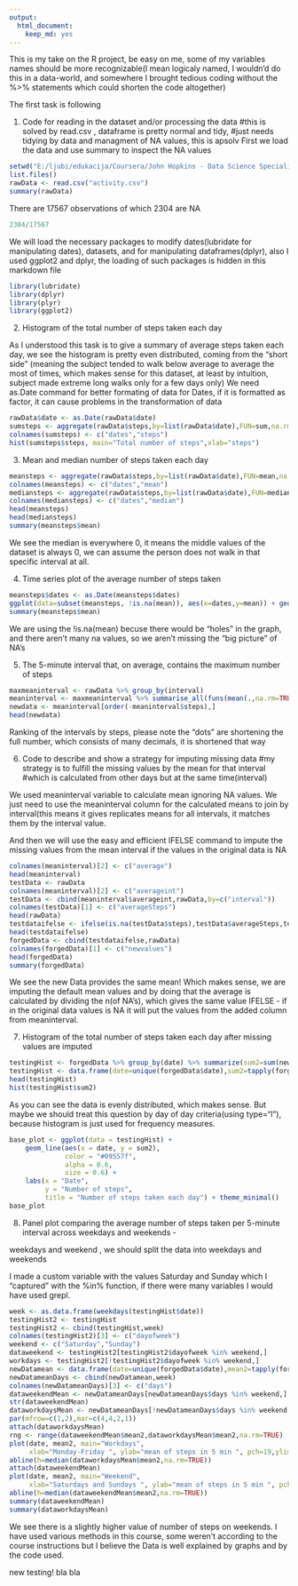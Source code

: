 ```yaml
---
output: 
  html_document: 
    keep_md: yes
---
```

This is my take on the R project, be easy on me, some of my variables names should be more recognizable(I mean logicaly named, I wouldn'd do this in a data-world, and somewhere I brought tedious coding without the %>% statements which could shorten the code altogether)

The first task is following

1. Code for reading in the dataset and/or processing the data
#this is solved by read.csv , dataframe is pretty normal and tidy,
#just needs tidying by data and managment of NA values, this is apsolv
First we load the data and use summary to inspect the NA values

```r
setwd("E:/ljubi/edukacija/Coursera/John Hopkins - Data Science Specialization/Reproducible research")
list.files()
rawData <- read.csv("activity.csv")
summary(rawData)
```
There are 17567 observations of which 2304 are NA
```r
2304/17567
```

We will load the necessary packages to modify dates(lubridate for manipulating dates), datasets, and for manipulating dataframes(dplyr), also I used ggplot2 and dplyr, the loading of such packages is hidden in this markdown file
```r
library(lubridate)
library(dplyr)
library(plyr)
library(ggplot2)
```

2. Histogram of the total number of steps taken each day

As I understood this task is to give a summary of average steps
taken each day, we see the histogram is pretty even distributed, coming from the "short side" (meaning the subject tended to walk below average to average the most of times, which makes sense for this dataset, at least by intuition, subject made extreme long walks only for a few days only)
We need as.Date command for better formating of data for Dates, if it is 
formatted as factor, it can cause problems in the transformation of data
```r
rawData$date <- as.Date(rawData$date)
sumsteps <- aggregate(rawData$steps,by=list(rawData$date),FUN=sum,na.rm=TRUE)
colnames(sumsteps) <- c("dates","steps")
hist(sumsteps$steps, main="Total number of steps",xlab="steps")
```


3. Mean and median number of steps taken each day

```r
meansteps <- aggregate(rawData$steps,by=list(rawData$date),FUN=mean,na.rm=TRUE)
colnames(meansteps) <- c("dates","mean")
mediansteps <- aggregate(rawData$steps,by=list(rawData$date),FUN=median,na.rm=TRUE)
colnames(mediansteps) <- c("dates","median")
head(meansteps)
head(mediansteps)
summary(meansteps$mean)
```
We see the median is everywhere 0, it means the middle values of the dataset
is always 0, we can assume the person does not walk in that specific interval at all. 

4. Time series plot of the average number of steps taken
```r
meansteps$dates <- as.Date(meansteps$dates)
ggplot(data=subset(meansteps, !is.na(mean)), aes(x=dates,y=mean)) + geom_line(color="#00AFBB", size =1) + stat_smooth() 
summary(meansteps$mean)
```
We are using the !is.na(mean) becuse there would be "holes" in the graph,
and there aren't many na values, so we aren't missing the "big picture" of NA's

5. The 5-minute interval that, on average, contains the maximum number of steps
```r
maxmeaninterval <- rawData %>% group_by(interval)
meaninterval <- maxmeaninterval %>% summarise_all(funs(mean(.,na.rm=TRUE)))
newdata <- meaninterval[order(-meaninterval$steps),]
head(newdata)
```
Ranking of the intervals by steps, please note the "dots" are shortening the full number, which consists of many decimals, it is shortened that way

6. Code to describe and show a strategy for imputing missing data
#my strategy is to fulfill the missing values by the mean for that interval
#which is calculated from other days but at the same time(interval)

We used meaninterval variable to calculate mean ignoring NA values. We just need to use the meaninterval column for the calculated means to join by interval(this means it gives replicates means for all intervals, it matches them by the interval value. 

And then we will use the easy and efficient IFELSE command to impute the missing values from the mean interval if the values in the original data is NA
```r
colnames(meaninterval)[2] <- c("average")
head(meaninterval)
testData <- rawData
colnames(meaninterval)[2] <- c("averageint")
testData <- cbind(meaninterval$averageint,rawData,by=c("interval"))
colnames(testData)[1] <- c("averageSteps")
head(rawData)
testdataifelse <- ifelse(is.na(testData$steps),testData$averageSteps,testData$steps)
head(testdataifelse)
forgedData <- cbind(testdataifelse,rawData)
colnames(forgedData)[1] <- c("newvalues")
head(forgedData)
summary(forgedData)
```
We see the new Data provides the same mean! Which makes sense, we are imputing the default mean values and by doing that the average is calculated by dividing the n(of NA's), which gives the same value
IFELSE - if in the original data values is NA it will put the values from the added column from meaninterval. 


7. Histogram of the total number of steps taken each day after missing values are imputed
```r
testingHist <- forgedData %>% group_by(date) %>% summarize(sum2=sum(newvalues))
testingHist <- data.frame(date=unique(forgedData$date),sum2=tapply(forgedData$newvalues,forgedData$date,FUN=sum))
head(testingHist)
hist(testingHist$sum2)
```
As you can see the data is evenly distributed, which makes sense. But maybe we should treat this question by day of day criteria(using type="l"), because histogram is just used for frequency measures.
```r
base_plot <- ggplot(data = testingHist) +
    geom_line(aes(x = date, y = sum2), 
              color = "#09557f",
              alpha = 0.6,
              size = 0.6) +
    labs(x = "Date", 
         y = "Number of steps",
         title = "Number of steps taken each day") + theme_minimal()
base_plot
```
8. Panel plot comparing the average number of steps
taken per 5-minute interval across weekdays and weekends - 

weekdays and weekend , we should split the data into weekdays and weekends

I made a custom variable with the values Saturday and Sunday which I "captured" with the %in% function, if there were many variables I would have used grepl.

```r
week <- as.data.frame(weekdays(testingHist$date))
testingHist2 <- testingHist
testingHist2 <- cbind(testingHist,week)
colnames(testingHist2)[3] <- c("dayofweek")
weekend <- c("Saturday","Sunday")
dataweekend <- testingHist2[testingHist2$dayofweek %in% weekend,]
workdays <- testingHist2[!testingHist2$dayofweek %in% weekend,]
newDatamean <- data.frame(date=unique(forgedData$date),mean2=tapply(forgedData$newvalues,forgedData$date,FUN=mean))
newDatameanDays <- cbind(newDatamean,week)
colnames(newDatameanDays)[3] <- c("days")
dataweekendMean <- newDatameanDays[newDatameanDays$days %in% weekend,]
str(dataweekendMean)
dataworkdaysMean <- newDatameanDays[!newDatameanDays$days %in% weekend,]
par(mfrow=c(1,2),mar=c(4,4,2,1))
attach(dataworkdaysMean)
rng <- range(dataweekendMean$mean2,dataworkdaysMean$mean2,na.rm=TRUE)
plot(date, mean2, main="Workdays",
     xlab="Monday-Friday ", ylab="mean of steps in 5 min ", pch=19,ylim=rng) 
abline(h=median(dataworkdaysMean$mean2,na.rm=TRUE))
attach(dataweekendMean)
plot(date, mean2, main="Weekend",
     xlab="Saturdays and Sundays ", ylab="mean of steps in 5 min ", pch=19,ylim=rng) 
abline(h=median(dataweekendMean$mean2,na.rm=TRUE))
summary(dataweekendMean)
summary(dataworkdaysMean)
```

We see there is a slightly higher value of number of steps on weekends.
I have used various methods in this course, some weren't according to the course instructions but I believe the Data is well explained by graphs and by the code used.


new testing! bla bla